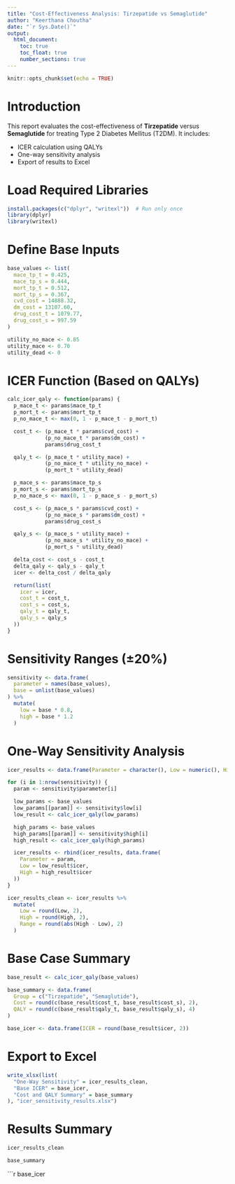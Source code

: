 ```yaml
---
title: "Cost-Effectiveness Analysis: Tirzepatide vs Semaglutide"
author: "Keerthana Choutha"
date: "`r Sys.Date()`"
output:
  html_document:
    toc: true
    toc_float: true
    number_sections: true
---
```


```r
knitr::opts_chunk$set(echo = TRUE)
```

# Introduction
This report evaluates the cost-effectiveness of **Tirzepatide** versus **Semaglutide** for treating Type 2 Diabetes Mellitus (T2DM). It includes:

- ICER calculation using QALYs
- One-way sensitivity analysis
- Export of results to Excel

# Load Required Libraries

```r
install.packages(c("dplyr", "writexl"))  # Run only once
library(dplyr)
library(writexl)
```

# Define Base Inputs

```r
base_values <- list(
  mace_tp_t = 0.425,
  mace_tp_s = 0.444,
  mort_tp_t = 0.512,
  mort_tp_s = 0.367,
  cvd_cost = 14888.32,
  dm_cost = 13107.60,
  drug_cost_t = 1079.77,
  drug_cost_s = 997.59
)

utility_no_mace <- 0.85
utility_mace <- 0.70
utility_dead <- 0
```

# ICER Function (Based on QALYs)

```r
calc_icer_qaly <- function(params) {
  p_mace_t <- params$mace_tp_t
  p_mort_t <- params$mort_tp_t
  p_no_mace_t <- max(0, 1 - p_mace_t - p_mort_t)

  cost_t <- (p_mace_t * params$cvd_cost) +
            (p_no_mace_t * params$dm_cost) +
            params$drug_cost_t

  qaly_t <- (p_mace_t * utility_mace) +
            (p_no_mace_t * utility_no_mace) +
            (p_mort_t * utility_dead)

  p_mace_s <- params$mace_tp_s
  p_mort_s <- params$mort_tp_s
  p_no_mace_s <- max(0, 1 - p_mace_s - p_mort_s)

  cost_s <- (p_mace_s * params$cvd_cost) +
            (p_no_mace_s * params$dm_cost) +
            params$drug_cost_s

  qaly_s <- (p_mace_s * utility_mace) +
            (p_no_mace_s * utility_no_mace) +
            (p_mort_s * utility_dead)

  delta_cost <- cost_s - cost_t
  delta_qaly <- qaly_s - qaly_t
  icer <- delta_cost / delta_qaly

  return(list(
    icer = icer,
    cost_t = cost_t,
    cost_s = cost_s,
    qaly_t = qaly_t,
    qaly_s = qaly_s
  ))
}
```

# Sensitivity Ranges (±20%)

```r
sensitivity <- data.frame(
  parameter = names(base_values),
  base = unlist(base_values)
) %>%
  mutate(
    low = base * 0.8,
    high = base * 1.2
  )
```

# One-Way Sensitivity Analysis

```r
icer_results <- data.frame(Parameter = character(), Low = numeric(), High = numeric())

for (i in 1:nrow(sensitivity)) {
  param <- sensitivity$parameter[i]

  low_params <- base_values
  low_params[[param]] <- sensitivity$low[i]
  low_result <- calc_icer_qaly(low_params)

  high_params <- base_values
  high_params[[param]] <- sensitivity$high[i]
  high_result <- calc_icer_qaly(high_params)

  icer_results <- rbind(icer_results, data.frame(
    Parameter = param,
    Low = low_result$icer,
    High = high_result$icer
  ))
}

icer_results_clean <- icer_results %>%
  mutate(
    Low = round(Low, 2),
    High = round(High, 2),
    Range = round(abs(High - Low), 2)
  )
```

# Base Case Summary

```r
base_result <- calc_icer_qaly(base_values)

base_summary <- data.frame(
  Group = c("Tirzepatide", "Semaglutide"),
  Cost = round(c(base_result$cost_t, base_result$cost_s), 2),
  QALY = round(c(base_result$qaly_t, base_result$qaly_s), 4)
)

base_icer <- data.frame(ICER = round(base_result$icer, 2))
```

# Export to Excel

```r
write_xlsx(list(
  "One-Way Sensitivity" = icer_results_clean,
  "Base ICER" = base_icer,
  "Cost and QALY Summary" = base_summary
), "icer_sensitivity_results.xlsx")
```

# Results Summary

```r
icer_results_clean
```

```r
base_summary
```

```r
base_icer
